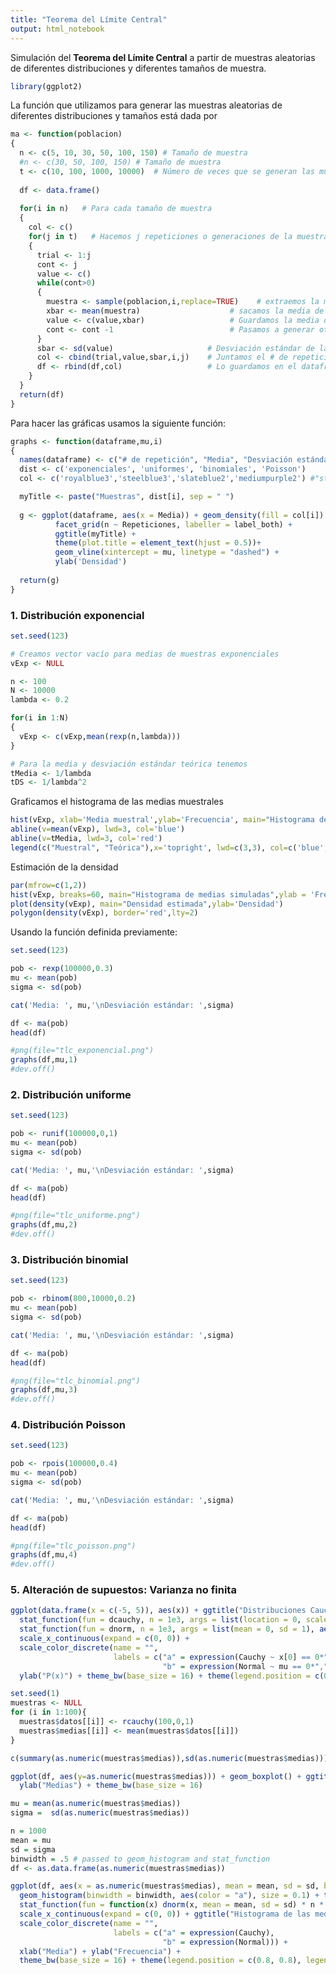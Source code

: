 ```yaml
---
title: "Teorema del Límite Central"
output: html_notebook
---
```


Simulación del **Teorema del Límite Central** a partir de muestras aleatorias de diferentes distribuciones y diferentes tamaños de muestra.
```r
library(ggplot2)
```

La función que utilizamos para generar las muestras aleatorias de diferentes distribuciones y tamaños está dada por
```r
ma <- function(poblacion)
{
  n <- c(5, 10, 30, 50, 100, 150) # Tamaño de muestra
  #n <- c(30, 50, 100, 150) # Tamaño de muestra
  t <- c(10, 100, 1000, 10000)  # Número de veces que se generan las muestras (repeticiones, trial)
  
  df <- data.frame()
  
  for(i in n)   # Para cada tamaño de muestra
  {
    col <- c()
    for(j in t)   # Hacemos j repeticiones o generaciones de la muestra de tamaño n
    {
      trial <- 1:j
      cont <- j
      value <- c()
      while(cont>0)
      {
        muestra <- sample(poblacion,i,replace=TRUE)    # extraemos la muestra de la distribución definida de tamaño i
        xbar <- mean(muestra)                    # sacamos la media de la muestra
        value <- c(value,xbar)                   # Guardamos la media de la muestra
        cont <- cont -1                          # Pasamos a generar otra muestra de las j que debemos generae
      }
      sbar <- sd(value)                     # Desviación estándar de la muestra de tamaño i
      col <- cbind(trial,value,sbar,i,j)    # Juntamos el # de repetición en el que vamos, la media y la desviación de la muestra, el tamaño i y el total de repeticiones j
      df <- rbind(df,col)                   # Lo guardamos en el dataframe
    }
  }
  return(df)
}
```


Para hacer las gráficas usamos la siguiente función:

```r
graphs <- function(dataframe,mu,i)
{
  names(dataframe) <- c("# de repetición", "Media", "Desviación estándar", "n", "Repeticiones")
  dist <- c('exponenciales', 'uniformes', 'binomiales', 'Poisson')
  col <- c('royalblue3','steelblue3','slateblue2','mediumpurple2') #"steelblue"

  myTitle <- paste("Muestras", dist[i], sep = " ")
  
  g <- ggplot(dataframe, aes(x = Media)) + geom_density(fill = col[i]) + 
          facet_grid(n ~ Repeticiones, labeller = label_both) +  
          ggtitle(myTitle) + 
          theme(plot.title = element_text(hjust = 0.5))+
          geom_vline(xintercept = mu, linetype = "dashed") +
          ylab('Densidad')
  
  return(g)
}
```



\underline{Distribuciones continuas}

### **1.** Distribución exponencial
```r
set.seed(123)

# Creamos vector vacío para medias de muestras exponenciales
vExp <- NULL

n <- 100
N <- 10000
lambda <- 0.2

for(i in 1:N)
{
  vExp <- c(vExp,mean(rexp(n,lambda)))
}

# Para la media y desviación estándar teórica tenemos
tMedia <- 1/lambda
tDS <- 1/lambda^2
```

Graficamos el histograma de las medias muestrales 
```r
hist(vExp, xlab='Media muestral',ylab='Frecuencia', main="Histograma de medias muestrales de distribución exponencial (n=40)")
abline(v=mean(vExp), lwd=3, col='blue')
abline(v=tMedia, lwd=3, col='red')
legend(c("Muestral", "Teórica"),x='topright', lwd=c(3,3), col=c('blue', 'red'))
```

Estimación de la densidad

```r
par(mfrow=c(1,2))
hist(vExp, breaks=60, main="Histograma de medias simuladas",ylab = 'Frecuencia',xlab='Muestras exponenciales')
plot(density(vExp), main="Densidad estimada",ylab='Densidad')
polygon(density(vExp), border='red',lty=2)
```


Usando la función definida previamente:

```r
set.seed(123)

pob <- rexp(100000,0.3)
mu <- mean(pob)
sigma <- sd(pob)

cat('Media: ', mu,'\nDesviación estándar: ',sigma)

df <- ma(pob)
head(df)

#png(file="tlc_exponencial.png")
graphs(df,mu,1)
#dev.off()

```




### **2.** Distribución uniforme

```r
set.seed(123)

pob <- runif(100000,0,1)
mu <- mean(pob)
sigma <- sd(pob)

cat('Media: ', mu,'\nDesviación estándar: ',sigma)

df <- ma(pob)
head(df)

#png(file="tlc_uniforme.png")
graphs(df,mu,2)
#dev.off()

```


\underline{Distribuciones discretas}

### **3.** Distribución binomial

```r
set.seed(123)

pob <- rbinom(800,10000,0.2)
mu <- mean(pob)
sigma <- sd(pob)

cat('Media: ', mu,'\nDesviación estándar: ',sigma)

df <- ma(pob)
head(df)

#png(file="tlc_binomial.png")
graphs(df,mu,3)
#dev.off()
```


### **4.** Distribución Poisson

```r
set.seed(123)

pob <- rpois(100000,0.4)
mu <- mean(pob)
sigma <- sd(pob)

cat('Media: ', mu,'\nDesviación estándar: ',sigma)

df <- ma(pob)
head(df)

#png(file="tlc_poisson.png")
graphs(df,mu,4)
#dev.off()
```




### 5. Alteración de supuestos: Varianza no finita
```r
ggplot(data.frame(x = c(-5, 5)), aes(x)) + ggtitle("Distribuciones Cauchy vs Normal Estándar")+
  stat_function(fun = dcauchy, n = 1e3, args = list(location = 0, scale = 1), aes(color = "a"), size = 2) +
  stat_function(fun = dnorm, n = 1e3, args = list(mean = 0, sd = 1), aes(color = "b"), size = 2) +
  scale_x_continuous(expand = c(0, 0)) +
  scale_color_discrete(name = "",
                       labels = c("a" = expression(Cauchy ~ x[0] == 0*","~ gamma == 1),
                                  "b" = expression(Normal ~ mu == 0*","~ sigma == 1))) +
  ylab("P(x)") + theme_bw(base_size = 16) + theme(legend.position = c(0.8, 0.8), legend.text.align = 0)

```

```r
set.seed(1)
muestras <- NULL
for (i in 1:100){
  muestras$datos[[i]] <- rcauchy(100,0,1)
  muestras$medias[[i]] <- mean(muestras$datos[[i]])
}

c(summary(as.numeric(muestras$medias)),sd(as.numeric(muestras$medias)))
```

```r
ggplot(df, aes(y=as.numeric(muestras$medias))) + geom_boxplot() + ggtitle("Diagrama de caja de las medias") +
  ylab("Medias") + theme_bw(base_size = 16)
```



```r
mu = mean(as.numeric(muestras$medias))
sigma =  sd(as.numeric(muestras$medias))

n = 1000 
mean = mu
sd = sigma 
binwidth = .5 # passed to geom_histogram and stat_function 
df <- as.data.frame(as.numeric(muestras$medias)) 

ggplot(df, aes(x = as.numeric(muestras$medias), mean = mean, sd = sd, binwidth = binwidth, n = n)) +
  geom_histogram(binwidth = binwidth, aes(color = "a"), size = 0.1) + theme_bw() +
  stat_function(fun = function(x) dnorm(x, mean = mean, sd = sd) * n * binwidth, aes(color = "b"), size = 1)+
  scale_x_continuous(expand = c(0, 0)) + ggtitle("Histograma de las medias") +
  scale_color_discrete(name = "", 
                       labels = c("a" = expression(Cauchy),
                                  "b" = expression(Normal))) + 
  xlab("Media") + ylab("Frecuencia") + 
  theme_bw(base_size = 16) + theme(legend.position = c(0.8, 0.8), legend.text.align = 0)
```

